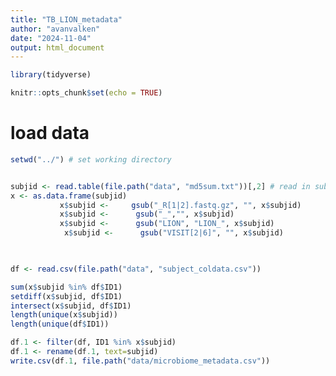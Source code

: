 ```yaml
---
title: "TB_LION_metadata"
author: "avanvalken"
date: "2024-11-04"
output: html_document
---
```


```r
library(tidyverse)

knitr::opts_chunk$set(echo = TRUE)
```

# load data
```r
setwd("../") # set working directory


subjid <- read.table(file.path("data", "md5sum.txt"))[,2] # read in subjid names
x <- as.data.frame(subjid) 
           x$subjid <-     gsub("_R[1|2].fastq.gz", "", x$subjid) 
           x$subjid <-      gsub("_","", x$subjid)  
           x$subjid <-      gsub("LION", "LION_", x$subjid)
            x$subjid <-      gsub("VISIT[2|6]", "", x$subjid)
           


df <- read.csv(file.path("data", "subject_coldata.csv"))

sum(x$subjid %in% df$ID1)
setdiff(x$subjid, df$ID1)
intersect(x$subjid, df$ID1)
length(unique(x$subjid))
length(unique(df$ID1))

df.1 <- filter(df, ID1 %in% x$subjid) 
df.1 <- rename(df.1, text=subjid)
write.csv(df.1, file.path("data/microbiome_metadata.csv"))
```


 
 
 
 
 
 
 
 
 
 
 
 
 
 